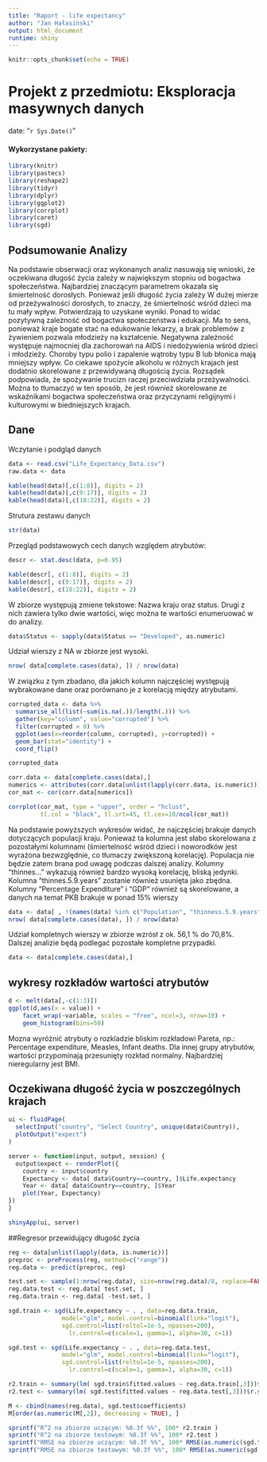 ```yaml
---
title: "Raport - life expectancy"
author: "Jan Hałasiński"
output: html_document
runtime: shiny
---
```


```r
knitr::opts_chunk$set(echo = TRUE)
```

# Projekt z przedmiotu: Eksploracja masywnych danych
date: "`r Sys.Date()`"

#### Wykorzystane pakiety:
```r
library(knitr)
library(pastecs)
library(reshape2)
library(tidyr)
library(dplyr)
library(ggplot2)
library(corrplot)
library(caret)
library(sgd)
```

## Podsumowanie Analizy

Na podstawie obserwacji oraz wykonanych analiz nasuwają się wnioski, że oczekiwana długość życia zależy w największym stopniu od bogactwa społeczeństwa. Najbardziej znaczącym parametrem okazała się śmiertelność dorosłych. Ponieważ jeśli długość życia zależy W dużej mierze od przeżywalności dorosłych, to znaczy, że śmiertelność wśród dzieci ma tu mały wpływ. Potwierdzają to uzyskane wyniki. Ponad to widać pozytywną zależność od bogactwa społeczeństwa i edukacji. Ma to sens, ponieważ kraje bogate stać na edukowanie lekarzy, a brak problemów z żywieniem pozwala młodzieży na kształcenie. Negatywna zależność występuje najmocniej dla zachorowań na AIDS i niedożywienia wśród dzieci i młodzieży. Choroby typu polio i zapalenie wątroby typu B lub błonica mają mniejszy wpływ. Co ciekawe spożycie alkoholu w różnych krajach jest dodatnio skorelowane z przewidywaną długością życia. Rozsądek podpowiada, że spożywanie trucizn raczej przeciwdziała przeżywalności. Można to tłumaczyć w ten sposób, że jest również skorelowane ze wskaźnikami bogactwa społeczeństwa oraz przyczynami religijnymi i kulturowymi w biedniejszych krajach. 

## Dane
Wczytanie i podgląd danych
```r
data <- read.csv("Life_Expectancy_Data.csv")
raw.data <- data
```
```r
kable(head(data)[,c(1:8)], digits = 2)
kable(head(data)[,c(9:17)], digits = 2)
kable(head(data)[,c(18:22)], digits = 2)
```

Strutura zestawu danych
```r
str(data)
```

Przegląd podstawowych cech danych względem atrybutów:
```r
descr <- stat.desc(data, p=0.95)
```
```r
kable(descr[, c(1:8)], digits = 2)
kable(descr[, c(9:17)], digits = 2)
kable(descr[, c(18:22)], digits = 2)

```

W zbiorze występują zmiene tekstowe: Nazwa kraju oraz status. Drugi z nich zawiera tylko dwie wartości, więc można te wartości enumeruować w do analizy. 
```r
data$Status <- sapply(data$Status == "Developed", as.numeric)
```

Udział wierszy z NA w zbiorze jest wysoki. 
```r
nrow( data[complete.cases(data), ]) / nrow(data)
```

W związku z tym zbadano, dla jakich kolumn najczęściej występują wybrakowane dane oraz porównano je z korelacją między atrybutami.

```r
corrupted_data <- data %>% 
  summarise_all(list(~sum(is.na(.))/length(.))) %>%
  gather(key="column", value="corrupted") %>%
  filter(corrupted > 0) %>%
  ggplot(aes(x=reorder(column, corrupted), y=corrupted)) +
  geom_bar(stat="identity") +
  coord_flip()

corrupted_data
```

```r
corr.data <- data[complete.cases(data),]
numerics <- attributes(corr.data[unlist(lapply(corr.data, is.numeric))])$names
cor_mat <- cor(corr.data[numerics])

corrplot(cor_mat, type = "upper", order = "hclust", 
         tl.col = "black", tl.srt=45, tl.cex=10/ncol(cor_mat))
```
Na podstawie powyższych wykresów widać, że najczęściej brakuje danych dotyczących populacji kraju. Ponieważ ta kolumna jest słabo skorelowana z pozostałymi kolumnami (śmiertelność wśród dzieci i noworodków jest wyrażona bezwzględnie, co tłumaczy zwiększoną korelację). Populacja nie będzie zatem brana pod uwagę podczas dalszej analizy. Kolumny "thinnes..." wykazują również bardzo wysoką korelację, bliską jedynki. Kolumna "thinnes.5.9.years" zostanie również usunięta jako zbędna. Kolumny "Percentage Expenditure" i "GDP" również są skorelowane, a danych na temat PKB brakuje w ponad 15% wierszy 

```r
data <- data[ , !(names(data) %in% c("Population", "thinness.5.9.years", "GDP") )]
nrow( data[complete.cases(data), ]) / nrow(data)
```

Udział kompletnych wierszy w zbiorze wzrósł z ok. 56,1 % do 70,8%. 
Dalszej analizie będą podlegać pozostałe kompletne przypadki.

```r
data <- data[complete.cases(data),]
```

## wykresy rozkładów wartości atrybutów
```r
d <- melt(data[,-c(1:3)])
ggplot(d,aes(x = value)) + 
    facet_wrap(~variable, scales = "free", ncol=3, nrow=10) + 
    geom_histogram(bins=50)
```

Mozna wyróżnić atrybuty o rozkladzie bliskim rozkładowi Pareta, np.: Percentage expenditure, Measles, Infant deaths. Dla innej grupy atrybutów, wartości przypominają przesunięty rozkład normalny. Najbardziej nieregularny jest BMI.

## Oczekiwana długość życia w poszczególnych krajach
```r
ui <- fluidPage(
  selectInput("country", "Select Country", unique(data$Country)),
  plotOutput("expect")
)

server <- function(input, output, session) {
  output$expect <- renderPlot({
    country <- input$country
    Expectancy <- data[ data$Country==country, ]$Life.expectancy
    Year <- data[ data$Country==country, ]$Year
    plot(Year, Expectancy)
})
}

shinyApp(ui, server)

```


##Regresor przewidujący długość życia
```r

reg <- data[unlist(lapply(data, is.numeric))]
preproc <- preProcess(reg, method=c("range"))
reg.data <- predict(preproc, reg)

test.set <- sample(1:nrow(reg.data), size=nrow(reg.data)/8, replace=FALSE)
reg.data.test <- reg.data[ test.set, ]
reg.data.train <- reg.data[ -test.set, ]

sgd.train <- sgd(Life.expectancy ~ . , data=reg.data.train,
               model="glm", model.control=binomial(link="logit"),
               sgd.control=list(reltol=1e-5, npasses=200),
                 lr.control=c(scale=1, gamma=1, alpha=30, c=1))

sgd.test <- sgd(Life.expectancy ~ . , data=reg.data.test,
               model="glm", model.control=binomial(link="logit"),
               sgd.control=list(reltol=1e-5, npasses=200),
                 lr.control=c(scale=1, gamma=1, alpha=30, c=1))

r2.train <- summary(lm( sgd.train$fitted.values ~ reg.data.train[,3]))$r.squared
r2.test <- summary(lm( sgd.test$fitted.values ~ reg.data.test[,3]))$r.squared

M <- cbind(names(reg.data), sgd.test$coefficients)
M[order(as.numeric(M[,2]), decreasing = TRUE), ]
```

```r
sprintf("R^2 na zbiorze uczącym: %0.3f %%", 100* r2.train ) 
sprintf("R^2 na zbiorze testowym: %0.3f %%", 100* r2.test )
sprintf("RMSE na zbiorze uczącym: %0.3f %%", 100* RMSE(as.numeric(sgd.train$fitted.values), reg.data.train[,3])) 
sprintf("RMSE na zbiorze testowym: %0.3f %%", 100* RMSE(as.numeric(sgd.test$fitted.values), reg.data.test[,3]))
```




